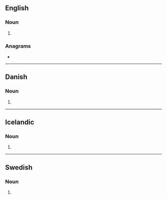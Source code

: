 {{also|sand storms}}
==English==

===Noun===
{{head|en|noun form}}

# {{plural of|en|sandstorm}}

===Anagrams===
* {{anagrams|en|a=admnorssst|Sandstroms}}

----

==Danish==

===Noun===
{{head|da|noun form|g=c}}

# {{inflection of|da|sandstorm||indef|gen|s}}

----

==Icelandic==

===Noun===
{{head|is|noun form}}

# {{inflection of|is|sandstormur||indef|gen|s}}

----

==Swedish==

===Noun===
{{head|sv|noun form}}

# {{sv-noun-form-indef-gen|sandstorm}}